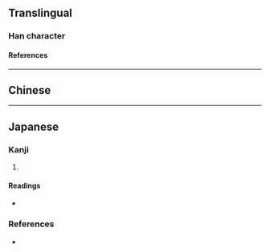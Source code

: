 {{also|労|勞}}
{{character info}}
{{character info|0x2F992}}
==Translingual==
{{stroke order|strokes=7}}
{{Han simplified forms|勞|労|劳}}

===Han character===
{{Han char|rn=19|rad=力|as=05|sn=7|four=|canj=TBKS|ids=⿱𫇦力}}

====References====
{{Han ref|kx=0147.071|dkj=02328|dj=0331.140|hdz=10368.010|uh=52B3|ud=21171}}
{{Han ref|uh=2F992}}

----

==Chinese==
{{zh-see|勞}}

----

==Japanese==

===Kanji===
{{ja-kanji|grade=|rs=力05}}

# {{alternative form of|ja|勞}}

====Readings====
* {{ja-readings|on=[[ろう]] (rō)|kun=}}

===References===
* {{R:Koseki Moji|027000}}
